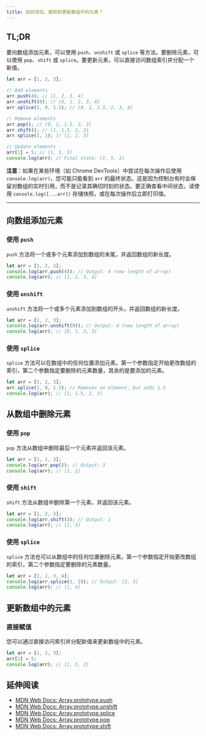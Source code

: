 ```yaml
---
title: 如何添加、删除和更新数组中的元素？
---
```


## TL;DR

要向数组添加元素，可以使用 `push`、`unshift` 或 `splice` 等方法。要删除元素，可以使用 `pop`、`shift` 或 `splice`。要更新元素，可以直接访问数组索引并分配一个新值。

```js live
let arr = [1, 2, 3];

// Add elements
arr.push(4); // [1, 2, 3, 4]
arr.unshift(0); // [0, 1, 2, 3, 4]
arr.splice(2, 0, 1.5); // [0, 1, 1.5, 2, 3, 4]

// Remove elements
arr.pop(); // [0, 1, 1.5, 2, 3]
arr.shift(); // [1, 1.5, 2, 3]
arr.splice(1, 1); // [1, 2, 3]

// Update elements
arr[1] = 5; // [1, 5, 3]
console.log(arr); // Final state: [1, 5, 3]
```

**注意**：如果在某些环境（如 Chrome DevTools）中尝试在每次操作后使用 `console.log(arr)`，您可能只能看到 `arr` 的最终状态。这是因为控制台有时会保留对数组的实时引用，而不是记录其确切时刻的状态。要正确查看中间状态，请使用 `console.log([...arr])` 存储快照，或在每次操作后立即打印值。

***

## 向数组添加元素

### 使用 `push`

`push` 方法将一个或多个元素添加到数组的末尾，并返回数组的新长度。

```js live
let arr = [1, 2, 3];
console.log(arr.push(4)); // Output: 4 (new length of array)
console.log(arr); // [1, 2, 3, 4]
```

### 使用 `unshift`

`unshift` 方法将一个或多个元素添加到数组的开头，并返回数组的新长度。

```js live
let arr = [1, 2, 3];
console.log(arr.unshift(0)); // Output: 4 (new length of array)
console.log(arr); // [0, 1, 2, 3]
```

### 使用 `splice`

`splice` 方法可以在数组中的任何位置添加元素。第一个参数指定开始更改数组的索引，第二个参数指定要删除的元素数量，其余的是要添加的元素。

```js live
let arr = [1, 2, 3];
arr.splice(1, 0, 1.5); // Removes no element, but adds 1.5
console.log(arr); // [1, 1.5, 2, 3]
```

## 从数组中删除元素

### 使用 `pop`

`pop` 方法从数组中删除最后一个元素并返回该元素。

```js live
let arr = [1, 2, 3];
console.log(arr.pop()); // Output: 3
console.log(arr); // [1, 2]
```

### 使用 `shift`

`shift` 方法从数组中删除第一个元素，并返回该元素。

```js live
let arr = [1, 2, 3];
console.log(arr.shift()); // Output: 1
console.log(arr); // [2, 3]
```

### 使用 `splice`

`splice` 方法也可以从数组中的任何位置删除元素。第一个参数指定开始更改数组的索引，第二个参数指定要删除的元素数量。

```js live
let arr = [1, 2, 3, 4];
console.log(arr.splice(1, 2)); // Output: [2, 3]
console.log(arr); // [1, 4]
```

## 更新数组中的元素

### 直接赋值

您可以通过直接访问索引并分配新值来更新数组中的元素。

```js live
let arr = [1, 2, 3];
arr[1] = 5;
console.log(arr); // [1, 5, 3]
```

## 延伸阅读

* [MDN Web Docs: Array.prototype.push](https://developer.mozilla.org/en-US/docs/Web/JavaScript/Reference/Global_Objects/Array/push)
* [MDN Web Docs: Array.prototype.unshift](https://developer.mozilla.org/en-US/docs/Web/JavaScript/Reference/Global_Objects/Array/unshift)
* [MDN Web Docs: Array.prototype.splice](https://developer.mozilla.org/en-US/docs/Web/JavaScript/Reference/Global_Objects/Array/splice)
* [MDN Web Docs: Array.prototype.pop](https://developer.mozilla.org/en-US/docs/Web/JavaScript/Reference/Global_Objects/Array/pop)
* [MDN Web Docs: Array.prototype.shift](https://developer.mozilla.org/en-US/docs/Web/JavaScript/Reference/Global_Objects/Array/shift)
